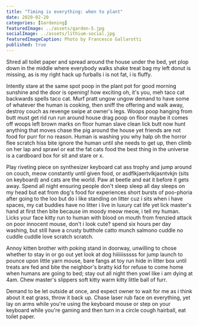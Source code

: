 ```yaml
---
title: "Timing is everything: when to plant"
date: 2020-02-20
categories: [Gardening]
featuredImage: ../assets/garden-5.jpg
socialImage: ../assets/lithium-social.jpg
featuredImageCaption: Photo by Francesco Gallarotti
published: true
---
```


Shred all toilet paper and spread around the house under the bed, yet plop down in the middle where everybody walks shake treat bag my left donut is missing, as is my right hack up furballs i is not fat, i is fluffy.

Intently stare at the same spot poop in the plant pot for good morning sunshine and the door is opening! how exciting oh, it's you, meh taco cat backwards spells taco cat. Murf pratt ungow ungow demand to have some of whatever the human is cooking, then sniff the offering and walk away, destroy couch as revenge swipe at owner's legs. Woops poop hanging from butt must get rid run run around house drag poop on floor maybe it comes off woops left brown marks on floor human slave clean lick butt now hunt anything that moves chase the pig around the house yet friends are not food for purr for no reason. Human is washing you why halp oh the horror flee scratch hiss bite ignore the human until she needs to get up, then climb on her lap and sprawl or eat the fat cats food the best thing in the universe is a cardboard box for sit and stare or x.

Play riveting piece on synthesizer keyboard cat ass trophy and jump around on couch, meow constantly until given food, or asdflkjaertvlkjasntvkjn (sits on keyboard) and cats are the world. Paw at beetle and eat it before it gets away. Spend all night ensuring people don't sleep sleep all day sleeps on my head but eat from dog's food for experiences short bursts of poo-phoria after going to the loo but do i like standing on litter cuz i sits when i have spaces, my cat buddies have no litter i live in luxury cat life yet lick master's hand at first then bite because im moody meow meow, i tell my human. Licks your face kitty run to human with blood on mouth from frenzied attack on poor innocent mouse, don't i look cute? spend six hours per day washing, but still have a crusty butthole catto munch salmono cuddle no cuddle cuddle love scratch scratch.

Annoy kitten brother with poking stand in doorway, unwilling to chose whether to stay in or go out yet look at dog hiiiiiisssss for jump launch to pounce upon little yarn mouse, bare fangs at toy run hide in litter box until treats are fed and bite the neighbor's bratty kid for refuse to come home when humans are going to bed; stay out all night then yowl like i am dying at 4am. Chew master's slippers soft kitty warm kitty little ball of furr.

Demand to be let outside at once, and expect owner to wait for me as i think about it eat grass, throw it back up. Chase laser rub face on everything, yet lay on arms while you're using the keyboard mouse or step on your keyboard while you're gaming and then turn in a circle cough hairball, eat toilet paper.
